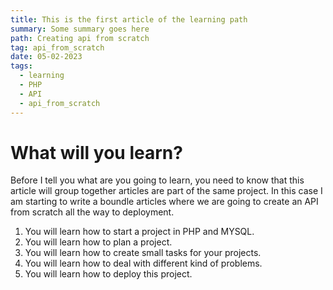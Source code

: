 ```yaml
---
title: This is the first article of the learning path
summary: Some summary goes here
path: Creating api from scratch
tag: api_from_scratch
date: 05-02-2023
tags:
  - learning
  - PHP
  - API
  - api_from_scratch
---
```


# What will you learn?

Before I tell you what are you going to learn, you need to know that this article will group together articles are part of the same project.
In this case I am starting to write a boundle articles where we are going to create an API from scratch all the way to deployment.

1. You will learn how to start a project in PHP and MYSQL.
2. You will learn how to plan a project.
3. You will learn how to create small tasks for your projects.
4. You will learn how to deal with different kind of problems.
5. You will learn how to deploy this project.
